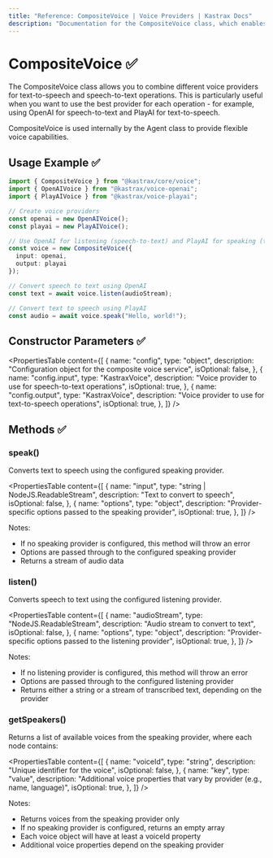 ```yaml
---
title: "Reference: CompositeVoice | Voice Providers | Kastrax Docs"
description: "Documentation for the CompositeVoice class, which enables combining multiple voice providers for flexible text-to-speech and speech-to-text operations."
---
```


# CompositeVoice ✅

The CompositeVoice class allows you to combine different voice providers for text-to-speech and speech-to-text operations. This is particularly useful when you want to use the best provider for each operation - for example, using OpenAI for speech-to-text and PlayAI for text-to-speech.

CompositeVoice is used internally by the Agent class to provide flexible voice capabilities.

## Usage Example ✅

```typescript
import { CompositeVoice } from "@kastrax/core/voice";
import { OpenAIVoice } from "@kastrax/voice-openai";
import { PlayAIVoice } from "@kastrax/voice-playai";

// Create voice providers
const openai = new OpenAIVoice();
const playai = new PlayAIVoice();

// Use OpenAI for listening (speech-to-text) and PlayAI for speaking (text-to-speech)
const voice = new CompositeVoice({
  input: openai,
  output: playai
});

// Convert speech to text using OpenAI
const text = await voice.listen(audioStream);

// Convert text to speech using PlayAI
const audio = await voice.speak("Hello, world!");
```

## Constructor Parameters ✅

<PropertiesTable
  content={[
    {
      name: "config",
      type: "object",
      description: "Configuration object for the composite voice service",
      isOptional: false,
    },
    {
      name: "config.input",
      type: "KastraxVoice",
      description: "Voice provider to use for speech-to-text operations",
      isOptional: true,
    },
    {
      name: "config.output",
      type: "KastraxVoice",
      description: "Voice provider to use for text-to-speech operations",
      isOptional: true,
    },
  ]}
/>

## Methods ✅

### speak()

Converts text to speech using the configured speaking provider.

<PropertiesTable
  content={[
    {
      name: "input",
      type: "string | NodeJS.ReadableStream",
      description: "Text to convert to speech",
      isOptional: false,
    },
    {
      name: "options",
      type: "object",
      description: "Provider-specific options passed to the speaking provider",
      isOptional: true,
    },
  ]}
/>

Notes:
- If no speaking provider is configured, this method will throw an error
- Options are passed through to the configured speaking provider
- Returns a stream of audio data

### listen()

Converts speech to text using the configured listening provider.

<PropertiesTable
  content={[
    {
      name: "audioStream",
      type: "NodeJS.ReadableStream",
      description: "Audio stream to convert to text",
      isOptional: false,
    },
    {
      name: "options",
      type: "object",
      description: "Provider-specific options passed to the listening provider",
      isOptional: true,
    },
  ]}
/>

Notes:
- If no listening provider is configured, this method will throw an error
- Options are passed through to the configured listening provider
- Returns either a string or a stream of transcribed text, depending on the provider

### getSpeakers()

Returns a list of available voices from the speaking provider, where each node contains:

<PropertiesTable
  content={[
    {
      name: "voiceId",
      type: "string",
      description: "Unique identifier for the voice",
      isOptional: false,
    },
    {
      name: "key",
      type: "value",
      description: "Additional voice properties that vary by provider (e.g., name, language)",
      isOptional: true,
    },
  ]}
/>

Notes:
- Returns voices from the speaking provider only
- If no speaking provider is configured, returns an empty array
- Each voice object will have at least a voiceId property
- Additional voice properties depend on the speaking provider
